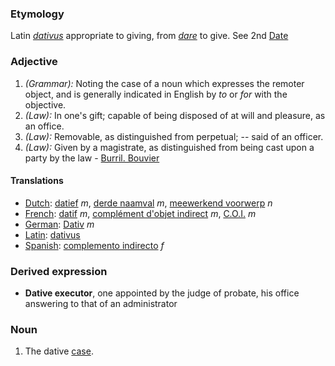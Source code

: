 ===Etymology===
Latin ''[[dativus]]'' appropriate to giving, from ''[[dare]]'' to give. See 2nd [[Date]]
===Adjective===
#''(Grammar):'' Noting the case of a noun which expresses the remoter object, and is generally indicated in English by ''to'' or ''for'' with the objective.
#''(Law):'' In one's gift; capable of being disposed of at will and pleasure, as an office.
#''(Law):'' Removable, as distinguished from perpetual; -- said of an officer.
#''(Law):'' Given by a magistrate, as distinguished from being cast upon a party by the law - [[Burril. Bouvier]]
====Translations====
*[[Dutch]]: [[datief]] ''m'', [[derde naamval]] ''m'', [[meewerkend voorwerp]] ''n''
*[[French]]: [[datif]] ''m'', [[complément d'objet indirect]] ''m'', [[C.O.I.]] ''m''
*[[German]]: [[Dativ]] ''m''
*[[Latin]]: [[dativus]]
*[[Spanish]]: [[complemento indirecto]] ''f''
===Derived expression===
*'''Dative executor''', one appointed by the judge of probate, his office answering to that of an administrator

===Noun===
#The dative [[case]].